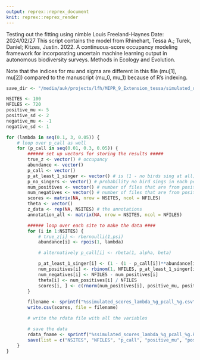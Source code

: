```yaml
---
output: reprex::reprex_document
knit: reprex::reprex_render
---
```


Testing out the fitting using nimble
Louis Freeland-Haynes
Date: 2024/02/27
This script contains the model from
   Rhinehart, Tessa A.; Turek, Daniel; Kitzes, Justin. 2022.
   A continuous-score occupancy modeling framework for incorporating
   uncertain machine learning output in autonomous biodiversity surveys.
   Methods in Ecology and Evolution.

 Note that the indices for mu and sigma are different in this file (mu[1], mu[2])
 compared to the manuscript (mu_0, mu_1) because of R's indexing.

```r
save_dir <- "/media/auk/projects/lfh/MIPR_9_Extension_tessa/simulated_data_R/"

NSITES <- 100
NFILES <- 720
positive_mu <- 5
positive_sd <- 2
negative_mu <- -1
negative_sd <- 1

for (lambda in seq(0.1, 3, 0.05)) {
    # loop over p_call as well
    for (p_call in seq(0.01, 0.3, 0.05)) {
        ###### set up vectors for storing the results #####
        true_z <- vector() # occupancy
        abundance <- vector()
        p_call <- vector()
        p_at_least_1_singer <- vector() # is (1 - no birds sing at all)
        p_no_singers <- vector() # probability no bird sings in each period
        num_positives <- vector() # number of files that are from positives
        num_negatives <- vector() # number of files that are from positives
        scores <- matrix(NA, nrow = NSITES, ncol = NFILES)
        theta <- vector()
        z_data <- rep(NA, NSITES) # the annotations
        annotation_all <- matrix(NA, nrow = NSITES, ncol = NFILES)

        ###### loop over each site to make the data ####
        for (i in 1:NSITES) {
            # true_z[i] <- rbernoulli(1,psi)
            abundance[i] <- rpois(1, lambda)

            # alternatively p_call[i] <- rbeta(1, alpha, beta)

            p_at_least_1_singer[i] <- (1 - (1 - p_call[i])**abundance[i])
            num_positives[i] <- rbinom(1, NFILES, p_at_least_1_singer[i])
            num_negatives[i] <- NFILES - num_positives[i]
            theta[i] <- num_positives[i] / NFILES
            scores[i, ] <- c(rnorm(num_positives[i], positive_mu, positive_sd), rnorm(num_negatives[i], negative_mu, negative_sd))
        }

        filename <- sprintf("%ssimulated_scores_lambda_%g_pcall_%g.csv", save_dir, lambda, p_call)
        write.csv(scores, file = filename)

        # write the rdata file with all the variables

        # save the data
        rdata_fname <- sprintf("%ssimulated_scores_lambda_%g_pcall_%g.Rdata", save_dir, lambda, p_call)
        save(list = c("NSITES", "NFILES", "p_call", "positive_mu", "positive_sd", "negative_mu", "negative_sd", "lambda", "annotation_all", "scores"), file = rdata_fname)
    }
}
```